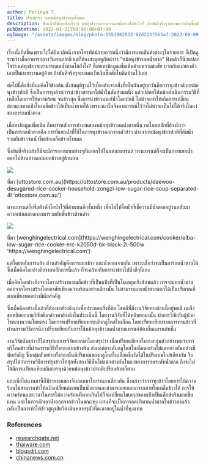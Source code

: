```yaml
---
author: Parinya T.
title: เรื่องข้าวๆ และหม้อหุงข้าวลดน้ำตาล
description: ฟังแล้วก็นึกแปลกใจว่า แค่หุงข้าวจะสามารถลดน้ำตาลได้ยังไง? ถ้ามันดีจริงๆจะยอมควักเงินซื้อสักใบติดบ้านไว้เลย
pubDatetime: 2022-01-21T00:00:00+07:00
ogImage: "/assets/images/blog/photo-1551982932-92d213f565a7-2022-09-09.jpeg"
---
```


เรื่องนี้เกิดขึ้นเพราะไปได้ยินวลีหนึ่งจากโทรทัศน์รายการหนึ่งว่ามีการแจกสินค้าต่างๆในรายการ ก็เปิดดูระหว่างมื้ออาหารกลางวันตามปกติ แต่ก็ต้องสะดุดหูกับคำว่า “หม้อหุงข้าวลดน้ำตาล” ฟังแล้วก็นึกแปลกใจว่า แค่หุงข้าวจะสามารถลดน้ำตาลได้ยังไง? ก็เลยหาข้อมูลเพิ่มเติมด้วยความสงสัย บวกกับแม่ของตัวเองเป็นเบาหวานอยู่ด้วย ถ้ามันดีจริงๆจะยอมควักเงินซื้อสักใบติดบ้านไว้เลย

ต่อไปนี้คือสิ่งที่ผมคิดไว้ข้างต้น ตั้งสมมุติฐานไว้เบื้องต้นจากสิ่งที่เห็นกันอยู่ทุกวันคือการหุงข้าวด้วยหม้อหุงข้าวปกติ ซึ่งเป็นการหุงด้วยการนำข้าวสารมาใส่น้ำในสัดส่วนหนึ่ง แล้วปล่อยให้หม้อดำเนินกรรมวิธีที่เหลือโดยการให้ความร้อน จนข้าวสุก ซึ่งการนำข้าวมาแช่น้ำโดยปกติ ไม่น่าจะทำให้เกิดการเปลี่ยนสถานะของแป้งในเมล็ดข้าวให้เป็นน้ำตาลได้ เพราะฉะนั้นจึงคาดการณ์ไว้ว่าไม่น่าจะเป็นไปได้จริงในแง่ของการลดน้ำตาล

เมื่อหาข้อมูลเพิ่มเติม ก็พบว่าหลักการทำงานของหม้อหุงข้าวลดน้ำตาลนั้น กลไกลหลักที่อ้างอิงว่าเป็นการลดน้ำตาลคือ การที่แยกน้ำที่ใช้ในการหุงข้าวออกจากตัวข้าว ต่างจากหม้อหุงข้าวปกติที่ต้มน้ำรวมกับข้าวจนน้ำซึมเข้าเมล็ดข้าวทั้งหมด

ซึ่งอันที่จริงแล้วก็มีจะมีการออกแบบต่างๆกันออกไปในแต่ละแบรนด์ บางแบรนด์ก็จะเป็นการแยกน้ำออกไปด้านล่างและแยกข้าวอยู่ด้านบน

![](/assets/images/blog/image-5-2022-09-09.png)

<div class="-mt-4 flex justify-center">
  ที่มา
  [ottostore.com.au](https://ottostore.com.au/products/daewoo-desugared-rice-cooker-household-zongzi-low-sugar-rice-soup-separated-4l
  'ottostore.com.au')
</div>

บางแบรนด์ก็เพิ่มตัวดักไอน้ำไว้ที่ด้านบนอีกชั้นหนึ่ง เพื่อไม่ให้ไอน้ำที่เชื่อวานมีน้ำตาลอยู่วนกลับมาควบแน่นและตกลงมารวมกับชั้นข้าวด้านล่าง

![](/assets/images/blog/image-24-2022-09-09.png)

<div class="-mt-4 flex justify-center">
  ที่มา
  [wenghingelectrical.com](https://wenghingelectrical.com/cooker/elba-low-sugar-rice-cooker-erc-k2050d-bk-black-2l-500w
  'https://wenghingelectrical.com')
</div>

แต่โดยหลักการแล้ว ส่วนสำคัญคือการแยกข้าว และน้ำออกจากกัน เพราะเชื่อว่าจะเป็นการลดน้ำตาลได้ ซึ่งเมื่อคิดโดยอ้างอิงจากหลักการนี้แล้ว ก็จะคล้ายกับการนำข้าวไปนึ่งดีๆนี่เอง

เมื่อคิดโดยอ้างอิงจากโครงสร้างของเมล็ดข้าวที่เป็นแป้งที่เป็นโมเลกุลเชิงซ้อนแล้ว การจะแยกน้ำตาลออกจากโครงสร้างโดยอาศัยเพียงความร้อนอย่างเดียวนั้น ไม่สามารถแยกน้ำตาลออกได้เป็นปริมาณที่มากเพียงพออย่างมีนัยสำคัญ

ซึ่งเมื่อคิดอย่างนี้แล้วก็ต้องหาอ้างอิงมาเพื่อประกอบสิ่งที่คิด โชคดีที่มีงานวิจัยทางด้านนี้อยู่พอดี ผมจึงขอหยิบยกงานวิจัยดังกล่าวมาอ้างอิงในประเด็นนี้ โดยงานวิจัยที่ได้หยิบยกมานั้น ทำการวิจัยกับผู้ป่วยโรถเบาหวานโดยตรง โดยการเปรียบเทียบหาระดับกลูโคสในเลือด โดยเปรียบเทียบจากการทานข้าวที่ผ่านกรรมวิธีการนึ่ง เปรียบเทียบกับการใช้หม้อหุงข้าวลดน้ำตาลแบรนด์ท้องถิ่นแบรนด์หนึ่ง

งานวิจัยดังกล่าวก็ได้สรุปผลการวิจัยออกมาโดยสรุปว่า เมื่อเปรียบเทียบทั้งสองกลุ่มตัวอย่างพบว่าการบริโภคข้าวที่ผ่านกรรมวิธีทั้งสองแบบข้างต้น ส่งผลต่อระดับกลูโคสในเลือดอย่างไม่แตกต่างกันอย่างมีนัยสำคัญ ซึ่งกลุ่มตัวอย่างทั้งสองนั้นมีปริมาณของกลูโคสในเลือดซึ่งวัดได้ในปริมาณใกล้เคียงกัน จึงสรุปได้ว่ากรรมวิธีการปรุงข้าวให้สุกทั้งสองวิธีนั้นไม่แตกต่างกันในแง่ของการลดระดับน้ำตาล ถึงจะไม่ได้มีการเปรียบเทียบกับการหุงด้วยหม้อหุงข้าวปรกติเปรียบด้วยก็ตาม

และเมื่อไม่นานมานี้ก็มีรายงานของจีนออกมาในทำนองเดียวกัน ซึ่งกล่าวว่าการหุงข้าวโดยการให้ความร้อนไม่สามารถทำให้แป้งเปลี่ยนสภาพเป็นน้ำตาลและสามารถแยกออกจากภายในเมล็ดข้าวได้ การให้ความร้อนและเวลาในการให้ความร้อนที่มากเกินไปก็จะเปลี่ยนโมเลกุลของแป้งเป็นเด็กซ์ตรินมากขึ้นแทน และในการดักเอาน้ำออกจากข้าวในขณะหุง แทนที่จะเป็นการลดปริมาณน้ำตาลในข้าวลงแล้ว กลับเป็นการทำให้ข้าวสูญเสียวิตามินหลายๆตัวที่ละลายอยู่ในน้ำที่หุงแทน

### References

- [researchgate.net](https://www.researchgate.net "https://www.researchgate.net")
- [thaiware.com](https://www.researchgate.net "https://www.researchgate.net")
- [blogsdit.com](https://www.blogsdit.com/2021/04/desugarricecooker.html "https://www.blogsdit.com/2021/04/desugarricecooker.html")
- [chinanews.com.cn](https://www.chinanews.com.cn/cj/2020/10-31/9326997.shtml "https://www.chinanews.com.cn/cj/2020/10-31/9326997.shtml")
